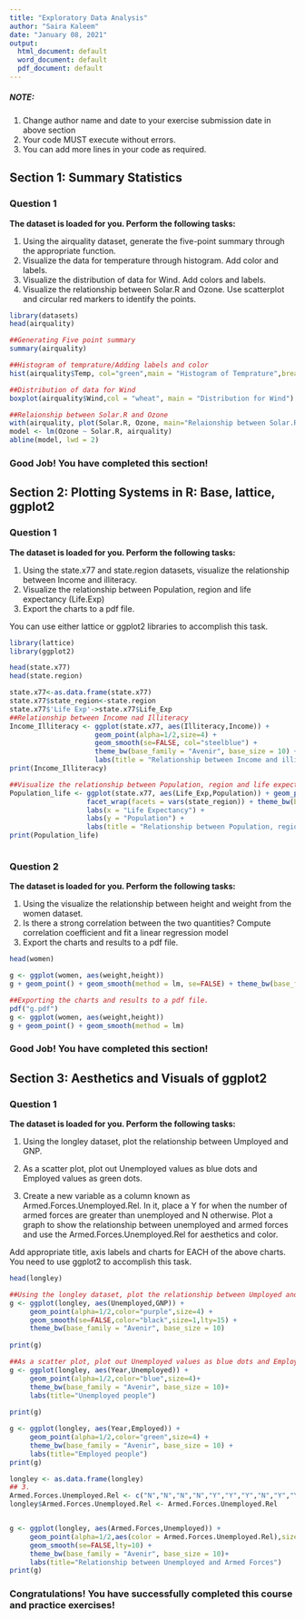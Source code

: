 ```yaml
---
title: "Exploratory Data Analysis"
author: "Saira Kaleem"
date: "January 08, 2021"
output:
  html_document: default
  word_document: default
  pdf_document: default
---
```


##### NOTE: 
1. Change author name and date to your exercise submission date in above section
2. Your code MUST execute without errors. 
3. You can add more lines in your code as required.

## Section 1: Summary Statistics

### Question 1 
**The dataset is loaded for you. Perform the following tasks:**

1. Using the airquality dataset, generate the five-point summary through the appropriate function.
2. Visualize the data for temperature through histogram. Add color and labels.
3. Visualize the distribution of data for Wind. Add colors and labels.
4. Visualize the relationship between Solar.R and Ozone. Use scatterplot and circular red markers to identify the points.


```r
library(datasets)
head(airquality)
```

```r
##Generating Five point summary
summary(airquality)

##Histogram of temprature/Adding labels and color
hist(airquality$Temp, col="green",main = "Histogram of Temprature",breaks = 100)

##Distribution of data for Wind
boxplot(airquality$Wind,col = "wheat", main = "Distribution for Wind")

```


```r
##Relaionship between Solar.R and Ozone
with(airquality, plot(Solar.R, Ozone, main="Relaionship between Solar.R and Ozone",col="red"))
model <- lm(Ozone ~ Solar.R, airquality) 
abline(model, lwd = 2)
```

### Good Job! You have completed this section!



## Section 2: Plotting Systems in R: Base, lattice, ggplot2

### Question 1
**The dataset is loaded for you. Perform the following tasks:**

1. Using the state.x77 and state.region datasets, visualize the relationship between Income and illiteracy.
2. Visualize the relationship between Population, region and life expectancy (Life.Exp)
3. Export the charts to a pdf file.

You can use either lattice or ggplot2 libraries to accomplish this task.


```r
library(lattice)
library(ggplot2)

head(state.x77)
head(state.region)
```

```r
state.x77<-as.data.frame(state.x77)
state.x77$state_region<-state.region
state.x77$'Life Exp'->state.x77$Life_Exp
##Relationship between Income nad Illiteracy
Income_Illiteracy <- ggplot(state.x77, aes(Illiteracy,Income)) + 
                     geom_point(alpha=1/2,size=4) + 
                     geom_smooth(se=FALSE, col="steelblue") + 
                     theme_bw(base_family = "Avenir", base_size = 10) + 
                     labs(title = "Relationship between Income and illiteracy")
print(Income_Illiteracy)

##Visualize the relationship between Population, region and life expectancy (Life.Exp)
Population_life <- ggplot(state.x77, aes(Life_Exp,Population)) + geom_point(alpha=1/2,size=4,color="red") +                                                 geom_smooth(se=FALSE,col="green")+              
                   facet_wrap(facets = vars(state_region)) + theme_bw(base_family = "Avenir", base_size = 10) + 
                   labs(x = "Life Expectancy") +
                   labs(y = "Population") +
                   labs(title = "Relationship between Population, region and life expectancy")
print(Population_life)

```


```r


```


### Question 2
**The dataset is loaded for you. Perform the following tasks:**

1. Using the visualize the relationship between height and weight from the women dataset.
2. Is there a strong correlation between the two quantities? Compute correlation coefficient and fit a linear regression model
3. Export the charts and results to a pdf file.


```r
head(women)
```

```r
g <- ggplot(women, aes(weight,height))
g + geom_point() + geom_smooth(method = lm, se=FALSE) + theme_bw(base_family = "Avenir", base_size = 10)

```

```r
##Exporting the charts and results to a pdf file. 
pdf("g.pdf")
g <- ggplot(women, aes(weight,height))
g + geom_point() + geom_smooth(method = lm)

```

### Good Job! You have completed this section!



## Section 3: Aesthetics and Visuals of ggplot2

### Question 1
**The dataset is loaded for you. Perform the following tasks:**

1. Using the longley dataset, plot the relationship between Umployed and GNP.

2. As a scatter plot, plot out Unemployed values as blue dots and Employed values as green dots. 

3. Create a new variable as a column known as Armed.Forces.Unemployed.Rel. In it, place a Y for when the number of armed forces are greater than unemployed and N otherwise. Plot a graph to show the relationship between unemployed and armed forces and use the Armed.Forces.Unemployed.Rel for aesthetics and color.

Add appropriate title, axis labels and charts for EACH of the above charts. 
You need to use ggplot2 to accomplish this task.


```r
head(longley)

```

```r
##Using the longley dataset, plot the relationship between Umployed and GNP
g <- ggplot(longley, aes(Unemployed,GNP)) + 
     geom_point(alpha=1/2,color="purple",size=4) + 
     geom_smooth(se=FALSE,color="black",size=1,lty=15) +
     theme_bw(base_family = "Avenir", base_size = 10)
    
print(g)
```

```r
##As a scatter plot, plot out Unemployed values as blue dots and Employed values as green dots
g <- ggplot(longley, aes(Year,Unemployed)) +
     geom_point(alpha=1/2,color="blue",size=4)+
     theme_bw(base_family = "Avenir", base_size = 10)+
     labs(title="Unemployed people")
    
print(g)

g <- ggplot(longley, aes(Year,Employed)) +
     geom_point(alpha=1/2,color="green",size=4) +
     theme_bw(base_family = "Avenir", base_size = 10) +
     labs(title="Employed people")
print(g)

```

```r
longley <- as.data.frame(longley)
## 3.
Armed.Forces.Unemployed.Rel <- c("N","N","N","N","Y","Y","Y","N","Y","Y","N","N","N","N","N","N")
longley$Armed.Forces.Unemployed.Rel <- Armed.Forces.Unemployed.Rel


g <- ggplot(longley, aes(Armed.Forces,Unemployed)) + 
     geom_point(alpha=1/2,aes(color = Armed.Forces.Unemployed.Rel),size=4)+
     geom_smooth(se=FALSE,lty=10) + 
     theme_bw(base_family = "Avenir", base_size = 10)+
     labs(title="Relationship between Unemployed and Armed Forces")
print(g)
```


### Congratulations! You have successfully completed this course and practice exercises!
